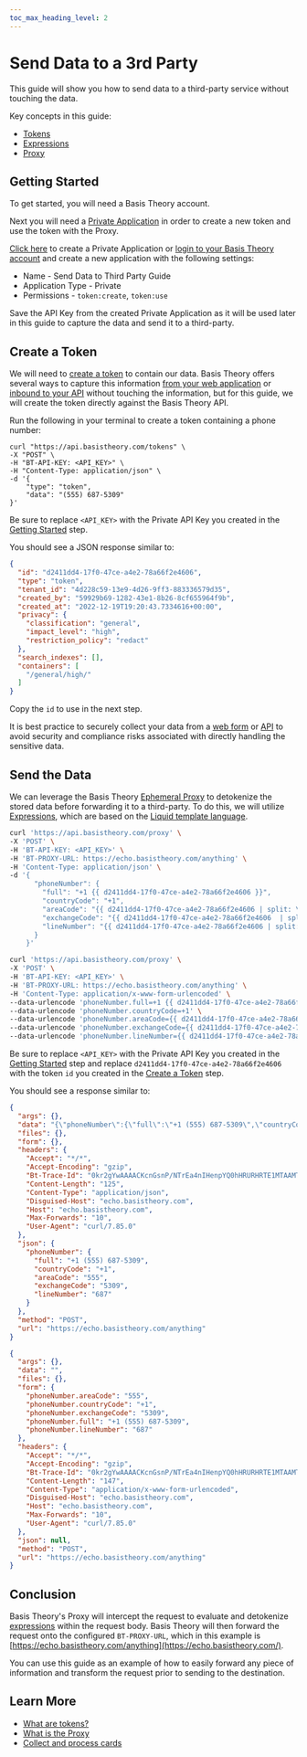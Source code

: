 ```yaml
---
toc_max_heading_level: 2
---
```



# Send Data to a 3rd Party

This guide will show you how to send data to a third-party service without touching the data.

Key concepts in this guide:

- [Tokens](/docs/concepts/what-are-tokens)
- [Expressions](/docs/expressions)
- [Proxy](/docs/concepts/what-is-the-proxy)

## Getting Started

To get started, you will need a Basis Theory account.

<AuthButtons />

Next you will need a [Private Application](/docs/api/applications#application-types) in order to create a new token and use the token with the Proxy.

[Click here](https://portal.basistheory.com/applications/create?permissions=token%3Acreate&permissions=token%3Ause&type=private&name=Send%20Data%20to%20Third%20Party%20Guide) to create a Private Application or [login to your Basis Theory account](https://portal.basistheory.com/applications) and create a new application with the following settings:

- Name - Send Data to Third Party Guide
- Application Type - Private
- Permissions - `token:create`, `token:use`

<Alert>Save the API Key from the created Private Application as it will be used later in this guide to capture the data and send it to a third-party.</Alert>

## Create a Token

We will need to [create a token](/docs/api/tokens#create-token) to contain our data. Basis Theory offers several ways to capture this information [from your web application](/docs/guides/collect/collect-data-from-web) or [inbound to your API](/docs/guides/collect/collect-inbound-sensitive-data) without touching the information, but for this guide, we will create the token directly against the Basis Theory API.

Run the following in your terminal to create a token containing a phone number:

```shell showLineNumbers
curl "https://api.basistheory.com/tokens" \
-X "POST" \
-H "BT-API-KEY: <API_KEY>" \
-H "Content-Type: application/json" \
-d '{
    "type": "token",
    "data": "(555) 687-5309"
}'
```

<Alert>Be sure to replace <code>&lt;API_KEY></code> with the Private API Key you created in the <a href="#getting-started">Getting Started</a> step.</Alert>

You should see a JSON response similar to:

```json showLineNumbers
{
  "id": "d2411dd4-17f0-47ce-a4e2-78a66f2e4606",
  "type": "token",
  "tenant_id": "4d228c59-13e9-4d26-9ff3-883336579d35",
  "created_by": "59929b69-1282-43e1-8b26-8cf655964f9b",
  "created_at": "2022-12-19T19:20:43.7334616+00:00",
  "privacy": {
    "classification": "general",
    "impact_level": "high",
    "restriction_policy": "redact"
  },
  "search_indexes": [],
  "containers": [
    "/general/high/"
  ]
}
```

Copy the `id` to use in the next step.

<Alert type={Alerts.INFO}>It is best practice to securely collect your data from a <a href="/docs/guides/collect/collect-data-from-web">web form</a> or <a href="/docs/guides/collect/collect-inbound-sensitive-data">API</a> to avoid security and compliance risks associated with directly handling the sensitive data.</Alert>

## Send the Data

We can leverage the Basis Theory [Ephemeral Proxy](/docs/api/proxies/ephemeral-proxy) to detokenize the stored data before forwarding it to a third-party. To do this, we will utilize [Expressions](/docs/expressions), which are based on the [Liquid template language](https://shopify.github.io/liquid).

<Tabs className="bt-tabs" groupId="content-type">
  <TabItem value="json" label="JSON">

```bash showLineNumbers
curl 'https://api.basistheory.com/proxy' \
-X 'POST' \
-H 'BT-API-KEY: <API_KEY>' \
-H 'BT-PROXY-URL: https://echo.basistheory.com/anything' \
-H 'Content-Type: application/json' \
-d '{
      "phoneNumber": {
        "full": "+1 {{ d2411dd4-17f0-47ce-a4e2-78a66f2e4606 }}",
        "countryCode": "+1",
        "areaCode": "{{ d2411dd4-17f0-47ce-a4e2-78a66f2e4606 | split: \" \" | first | remove: \"(\" | remove: \")\" }}",
        "exchangeCode": "{{ d2411dd4-17f0-47ce-a4e2-78a66f2e4606  | split: \"-\" | last }}",
        "lineNumber": "{{ d2411dd4-17f0-47ce-a4e2-78a66f2e4606 | split: \" \" | last | split: \"-\" | first }}"
      }
    }'
```

  </TabItem>
  <TabItem value="url" label="URL encoded">

```bash showLineNumbers
curl 'https://api.basistheory.com/proxy' \
-X 'POST' \
-H 'BT-API-KEY: <API_KEY>' \
-H 'BT-PROXY-URL: https://echo.basistheory.com/anything' \
-H 'Content-Type: application/x-www-form-urlencoded' \
--data-urlencode 'phoneNumber.full=+1 {{ d2411dd4-17f0-47ce-a4e2-78a66f2e4606 }}' \
--data-urlencode 'phoneNumber.countryCode=+1' \
--data-urlencode 'phoneNumber.areaCode={{ d2411dd4-17f0-47ce-a4e2-78a66f2e4606 | split: " " | first | remove: "(" | remove: ")" }}' \
--data-urlencode 'phoneNumber.exchangeCode={{ d2411dd4-17f0-47ce-a4e2-78a66f2e4606  | split: "-" | last }}' \
--data-urlencode 'phoneNumber.lineNumber={{ d2411dd4-17f0-47ce-a4e2-78a66f2e4606 | split: " " | last | split: "-" | first }}'
```

  </TabItem>
</Tabs>

<Alert>Be sure to replace <code>&lt;API_KEY></code> with the Private API Key you created in the <a href="#getting-started">Getting Started</a> step and replace <code>d2411dd4-17f0-47ce-a4e2-78a66f2e4606</code> with the token <code>id</code> you created in the <a href="#create-a-token">Create a Token</a> step.</Alert>

You should see a response similar to:

<Tabs className="bt-tabs" groupId="content-type">
  <TabItem value="json" label="JSON">

```json showLineNumbers
{
  "args": {},
  "data": "{\"phoneNumber\":{\"full\":\"+1 (555) 687-5309\",\"countryCode\":\"+1\",\"areaCode\":\"555\",\"exchangeCode\":\"5309\",\"lineNumber\":\"687\"}}",
  "files": {},
  "form": {},
  "headers": {
    "Accept": "*/*",
    "Accept-Encoding": "gzip",
    "Bt-Trace-Id": "0kr2gYwAAAACKcnGsnP/NTrEa4nIHenpYQ0hHRURHRTE1MTAAMTYzY2E1ODMtNjQ3MS00MTc3LTg0ZGItZTA4MzBlZGFiODUw",
    "Content-Length": "125",
    "Content-Type": "application/json",
    "Disguised-Host": "echo.basistheory.com",
    "Host": "echo.basistheory.com",
    "Max-Forwards": "10",
    "User-Agent": "curl/7.85.0"
  },
  "json": {
    "phoneNumber": {
      "full": "+1 (555) 687-5309",
      "countryCode": "+1",
      "areaCode": "555",
      "exchangeCode": "5309",
      "lineNumber": "687"
    }
  },
  "method": "POST",
  "url": "https://echo.basistheory.com/anything"
}
```

  </TabItem>
  <TabItem value="url" label="URL encoded">

```json showLineNumbers
{
  "args": {},
  "data": "",
  "files": {},
  "form": {
    "phoneNumber.areaCode": "555",
    "phoneNumber.countryCode": "+1",
    "phoneNumber.exchangeCode": "5309",
    "phoneNumber.full": "+1 (555) 687-5309",
    "phoneNumber.lineNumber": "687"
  },
  "headers": {
    "Accept": "*/*",
    "Accept-Encoding": "gzip",
    "Bt-Trace-Id": "0kr2gYwAAAACKcnGsnP/NTrEa4nIHenpYQ0hHRURHRTE1MTAAMTYzY2E1ODMtNjQ3MS00MTc3LTg0ZGItZTA4MzBlZGFiODUw",
    "Content-Length": "147",
    "Content-Type": "application/x-www-form-urlencoded",
    "Disguised-Host": "echo.basistheory.com",
    "Host": "echo.basistheory.com",
    "Max-Forwards": "10",
    "User-Agent": "curl/7.85.0"
  },
  "json": null,
  "method": "POST",
  "url": "https://echo.basistheory.com/anything"
}
```

  </TabItem>
</Tabs>

## Conclusion

Basis Theory's Proxy will intercept the request to evaluate and detokenize [expressions](/docs/expressions/detokenization) within the request body.
Basis Theory will then forward the request onto the configured `BT-PROXY-URL`, which in this example is [https://echo.basistheory.com/anything](https://echo.basistheory.com/).

You can use this guide as an example of how to easily forward any piece of information and transform the request prior to sending to the destination.

## Learn More

- [What are tokens?](/docs/concepts/what-are-tokens)
- [What is the Proxy](/docs/concepts/what-is-the-proxy)
- [Collect and process cards](/docs/blueprints/cards/collect-and-process-cards)
